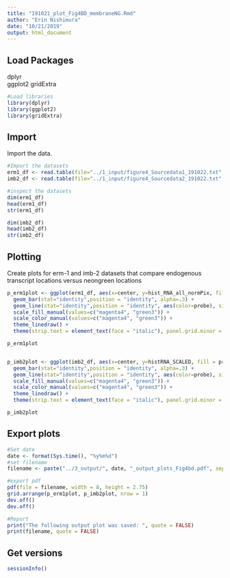 ```yaml
---
title: "191021_plot_Fig4BD_membraneNG.Rmd"
author: "Erin Nishimura"
date: "10/21/2019"
output: html_document
---
```


## Load Packages

dplyr  
ggplot2
gridExtra

```r

#Load libraries
library(dplyr)
library(ggplot2)
library(gridExtra)

```

## Import

Import the data. 

```r

#Import the datasets
erm1_df <- read.table(file="../1_input/figure4_Sourcedata1_191022.txt", header = TRUE)
imb2_df <- read.table(file="../1_input/figure4_Sourcedata2_191022.txt", header = TRUE)

#inspect the datasets
dim(erm1_df)
head(erm1_df)
str(erm1_df)

dim(imb2_df)
head(imb2_df)
str(imb2_df)


```

## Plotting

Create plots for erm-1 and imb-2 datasets that compare endogenous transcript locations versus neongreen locations

```r

p_erm1plot <- ggplot(erm1_df, aes(x=center, y=hist_RNA_all_normPix, fill = probe)) +
  geom_bar(stat="identity",position = "identity", alpha=.3) +
  geom_line(stat="identity",position = "identity", aes(color=probe), size=1, alpha =0.5) +
  scale_fill_manual(values=c("magenta4", "green3")) +
  scale_color_manual(values=c("magenta4", "green3")) +
  theme_linedraw() +
  theme(strip.text = element_text(face = "italic"), panel.grid.minor = element_blank(), panel.grid.major = element_blank()) 

p_erm1plot


p_imb2plot <- ggplot(imb2_df, aes(x=center, y=histRNA_SCALED, fill = probe)) +
  geom_bar(stat="identity",position = "identity", alpha=.3) +
  geom_line(stat="identity",position = "identity", aes(color=probe), size=1, alpha =0.5) +
  scale_fill_manual(values=c("magenta4", "green3")) +
  scale_color_manual(values=c("magenta4", "green3")) +
  theme_linedraw() +
  theme(strip.text = element_text(face = "italic"), panel.grid.minor = element_blank(), panel.grid.major = element_blank()) 

p_imb2plot

```

## Export plots

```r

#Set date
date <- format(Sys.time(), "%y%m%d")
#set filename
filename <- paste("../3_output/", date, "_output_plots_Fig4bd.pdf", sep = "")

#export pdf
pdf(file = filename, width = 8, height = 2.75)
grid.arrange(p_erm1plot, p_imb2plot, nrow = 1)
dev.off()
dev.off()

#Report
print("The following output plot was saved: ", quote = FALSE)
print(filename, quote = FALSE)
```



## Get versions
```r
sessionInfo()
```

